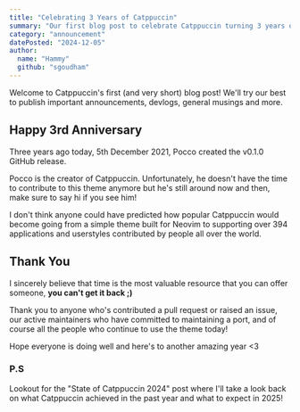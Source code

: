 ```yaml
---
title: "Celebrating 3 Years of Catppuccin"
summary: "Our first blog post to celebrate Catppuccin turning 3 years old :D"
category: "announcement"
datePosted: "2024-12-05"
author:
  name: "Hammy"
  github: "sgoudham"
---
```


Welcome to Catppuccin's first (and very short) blog post! We'll try our best to
publish important announcements, devlogs, general musings and more.

## Happy 3rd Anniversary

Three years ago today, 5th December 2021, <Link
href="https://github.com/pocco81" external>Pocco</Link> created the <Link
href="https://github.com/catppuccin/catppuccin/releases/tag/v0.1.0"
external>v0.1.0</Link> GitHub release.

Pocco is the creator of Catppuccin. Unfortunately, he doesn't have the time to
contribute to this theme anymore but he's still around now and then, make sure
to say hi if you see him!

I don't think anyone could have predicted how popular Catppuccin would become
going from a simple theme built for Neovim to supporting over 394 applications
and userstyles contributed by people all over the world.

## Thank You

I sincerely believe that time is the most valuable resource that you can offer
someone, **you can't get it back ;)**

Thank you to anyone who's contributed a pull request or raised an issue, our
active maintainers who have committed to maintaining a port, and of course all
the people who continue to use the theme today!

Hope everyone is doing well and here's to another amazing year \<3

### P.S 

Lookout for the "State of Catppuccin 2024" post where I'll take a look back on
what Catppuccin achieved in the past year and what to expect in 2025!
